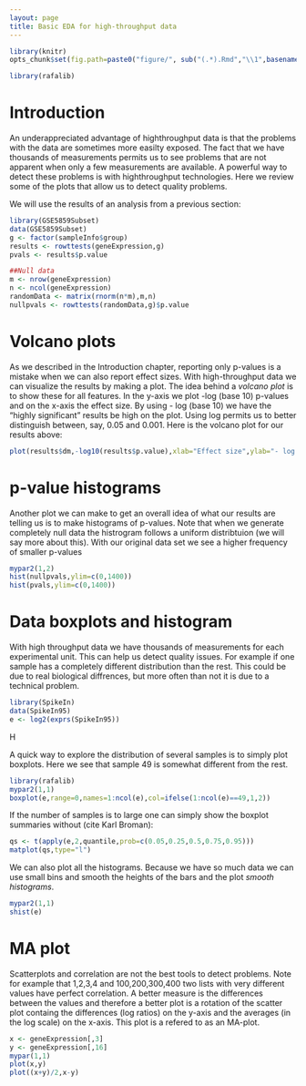 ```yaml
---
layout: page
title: Basic EDA for high-throughput data
---
```


```r
library(knitr)
opts_chunk$set(fig.path=paste0("figure/", sub("(.*).Rmd","\\1",basename(knitr:::knit_concord$get('infile'))), "-"))
```

```r
library(rafalib)
```

# Introduction 
An underappreciated advantage of highthroughput data is that the problems with the data are sometimes more easilty exposed. The fact that we have thousands of measurements permits us to see problems that are not apparent when only a few measurements are available. A powerful way to detect these problems is with highthroughput technologies. Here we review some of the plots that allow us to detect quality problems.

We will use the results of an analysis from a previous section:

```r
library(GSE5859Subset)
data(GSE5859Subset)
g <- factor(sampleInfo$group)
results <- rowttests(geneExpression,g)
pvals <- results$p.value

##Null data
m <- nrow(geneExpression)
n <- ncol(geneExpression)
randomData <- matrix(rnorm(n*m),m,n)
nullpvals <- rowttests(randomData,g)$p.value
```

# Volcano plots

As we described in the Introduction chapter, reporting only p-values is a mistake when we can also report effect sizes. With high-throughput data we can visualize the results by making a plot. The idea behind a _volcano plot_ is to show these for all features. In the y-axis we plot -log (base 10) p-values and on the x-axis the effect size. By using - log (base 10) we have the "highly significant" results be high on the plot. Using log permits us to better distinguish between, say, 0.05 and 0.001.  Here is the volcano plot for our results above:

```r
plot(results$dm,-log10(results$p.value),xlab="Effect size",ylab="- log (base 10) p-values")
```


# p-value histograms

Another plot we can make to get an overall idea of what our results are telling us is to make histograms of p-values. Note that when we generate completely null data the histrogram follows a uniform distribtuion (we will say more about this). With our original data set we see a higher frequency of smaller p-values

```r
mypar2(1,2)
hist(nullpvals,ylim=c(0,1400))
hist(pvals,ylim=c(0,1400))
```



# Data boxplots and histogram

With high throughput data we have thousands of measurements for each experimental unit. This can help us detect quality issues. For example if one sample has a completely different distribution than the rest. This could be due to real biological diffrences, but more often than not it is due to a technical problem. 

```r
library(SpikeIn) 
data(SpikeIn95)
e <- log2(exprs(SpikeIn95))
```

H

A quick way to explore the distribution of several samples is to simply plot boxplots. Here we see that sample 49 is somewhat different from the rest. 

```r
library(rafalib)
mypar2(1,1)
boxplot(e,range=0,names=1:ncol(e),col=ifelse(1:ncol(e)==49,1,2))
```

If the number of samples is to large one can simply show the boxplot summaries without (cite Karl Broman):

```r
qs <- t(apply(e,2,quantile,prob=c(0.05,0.25,0.5,0.75,0.95)))
matplot(qs,type="l")
```

We can also plot all the histograms. Because we have so much data we can use small bins and smooth the heights of the bars and the plot _smooth histograms_. 

```r
mypar2(1,1)
shist(e)
```

# MA plot

Scatterplots and correlation are not the best tools to detect problems. Note for example that  1,2,3,4 and 100,200,300,400 two lists with very different values have perfect correlation. A better measure is the differences between the values and therefore a better plot is a rotation of the scatter plot containg the differences (log ratios) on the y-axis and the averages (in the log scale) on the x-axis. This plot is a refered to as an MA-plot. 


```r
x <- geneExpression[,3]
y <- geneExpression[,16]
mypar(1,1)
plot(x,y)
plot((x+y)/2,x-y)
```



